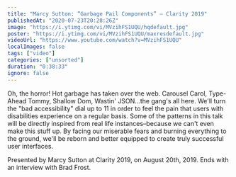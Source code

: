 ```yaml
---
title: "Marcy Sutton: ”Garbage Pail Components” — Clarity 2019"
publishedAt: "2020-07-23T20:28:26Z"
image: "https://i.ytimg.com/vi/MVzihFS1UQU/hqdefault.jpg"
poster: "https://i.ytimg.com/vi/MVzihFS1UQU/maxresdefault.jpg"
videoUrl: "https://www.youtube.com/watch?v=MVzihFS1UQU"
localImages: false
tags: ["video"]
categories: ["unsorted"]
duration: "0:38:33"
ignore: false
---
```

Oh, the horror! Hot garbage has taken over the web. Carousel Carol, Type-Ahead Tommy, Shallow Dom, Wastin' JSON...the gang's all here. We'll turn the "bad accessibility" dial up to 11 in order to feel the pain that users with disabilities experience on a regular basis. Some of the patterns in this talk will be directly inspired from real life instances–because we can't even make this stuff up. By facing our miserable fears and burning everything to the ground, we'll be reborn and better equipped to create truly successful user interfaces.

Presented by Marcy Sutton at Clarity 2019, on August 20th, 2019. Ends with an interview with Brad Frost.
